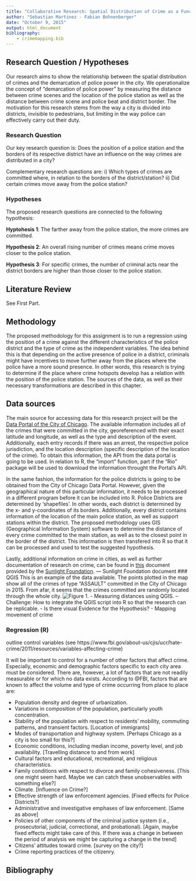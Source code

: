 ```yaml
---
title: "Collaborative Research: Spatial Distribution of Crime as a Function of the Demarcation of Police Power"
author: "Sebastian Martinez - Fabian Bohnenberger"
date: "October 9, 2015"
output: html_document
bibliography:
    - crimemapping.bib
---
```


## Research Question / Hypotheses 

Our research aims to show the relationship between the spatial distribution of crimes and the demarcation of police power in the city. We operationalize the concept of "demarcation of police power" by measuring the distance between crime scenes and the location of the police station as well as the distance between crime scene and police beat and district border. The motivation for this research stems from the way a city is divided into districts, invisible to pedestrians, but limiting in the way police can effectively carry out their duty.   

### Research Question 

Our key research question is:
Does the position of a police station and the borders of its respective district have an influence on the way crimes are distributed in a city?

Complementary research questions are: i) Which types of crimes are committed where, in relation to the borders of the district/station? ii) Did certain crimes move away from the police station?

### Hypotheses 

The proposed research questions are connected to the following hypothesis:

**Hyptohesis 1**: The farther away from the police station, the more crimes are committed. 

**Hypothesis 2**: An overall rising number of crimes means crime moves closer to the police station. 

**Hypothesis 3**: For specific crimes, the number of criminal acts near the district borders are higher than those closer to the police station. 
    
    
## Literature Review
See First Part. 
    
## Methodology
The proposed methodology for this assignment is to run a regression using the position of a crime against the different characteristics of the police district and the type of crime as the independent variables. The idea behind this is that depending on the active presence of police in a district, criminals might have incentives to move further away from the places where the police have a more sound presence. In other words, this research is trying to determine if the place where crime hotspots develop has a relation with the position of the police station. The sources of the data, as well as their necessary transformations are described in this chapter. 
    
## Data sources
The main source for accessing data for this research project will be the [Data Portal of the City of Chicago](data.cityofchicago.org). The available information includes all of the crimes that were committed in the city, georeferenced with their exact latitude and longitude, as well as the type and description of the event. Additionally, each entry records if there was an arrest, the respective police jurisdiction, and the location description (specific description of the location of the crime). To obtain this information, the API from the data portal is going to be used. In relation to R, the "import" function, part if the "Rio" package will be used to download the information throught the Portal's API. 

In the same fashion, the information for the police districts is going to be obtained from the City of Chicago Data Portal. However, given the geographical nature of this particular information, it needs to be processed in a different program before it can be included into R. Police Districts are determined by 'shapefiles'. In other words, each district is determined by the x- and y-coordinates of its borders. Additionally, every district contains information of the location of the main police station, as well as support stations within the district. The proposed methodology uses GIS (Geographical Information System) software to determine the distance of every crime committed to the main station, as well as to the closest point in the border of the district. This information is then transfered into R so that it can be processed and used to test the suggested hypothesis. 

Lastly, additional information on crime in cities, as well as further documentation of research on crime, can be found in [this](https://docs.google.com/document/d/1IFHRbKVSlKFpOuTJL1YE2mo5i7qNezlUMi1DHpK27rw/edit) document provided by the [Sunlight Foundation](http://sunlightfoundation.com/policy/municipal_crime/). 
--- Sunlight Foundation document
### QGIS
This is an example of the data available. The points plotted in the map show all of the crimes of type "ASSAULT" committed in the City of Chicago in 2015. From afar, it seems that the crimes committed are randomly located through the whole city. ![Figure 1.](Assault2015_far.png) 
- Measuring distances using QGIS. 
-- Challenge: How to integrate the QGIS script into R so that the research can be replicable. 
- Is there visual Evidence for the Hypothesis?
- Mapping movement of crime

### Regression (R)

outline control variables (see https://www.fbi.gov/about-us/cjis/ucr/hate-crime/2011/resources/variables-affecting-crime)

It will be important to control for a number of other factors that affect crime. Especially, economic and demographic factors specific to each city area must be considered. There are, however, a lot of factors that are not readily measurable or for which no data exists. According to @FBI, factors that are known to affect the volume and type of crime occurring from place to place are:

- Population density and degree of urbanization.
- Variations in composition of the population, particularly youth concentration.
- Stability of the population with respect to residents' mobility, commuting patterns, and transient factors. [Location of immigrants]
- Modes of transportation and highway system. [Perhaps Chicago as a city is too small for this?]
- Economic conditions, including median income, poverty level, and job availability. [Travelling distance to and from work]
- Cultural factors and educational, recreational, and religious characteristics.
- Family conditions with respect to divorce and family cohesiveness. [This one might seem hard. Maybe we can catch these unobservables with something else?]
- Climate. [Influence on Crime?]
- Effective strength of law enforcement agencies. [Fixed effects for Police Districts?]
- Administrative and investigative emphases of law enforcement. [Same as above]
- Policies of other components of the criminal justice system (i.e., prosecutorial, judicial, correctional, and probational). [Again, maybe fixed effects might take care of this. If there was a change in between the period of analysis we might be capturing a change in the trend]
- Citizens' attitudes toward crime. [survey on the city?]
- Crime reporting practices of the citizenry.

## Bibliography 
